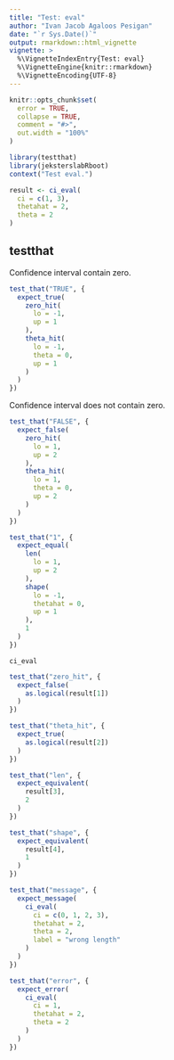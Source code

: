 ```yaml
---
title: "Test: eval"
author: "Ivan Jacob Agaloos Pesigan"
date: "`r Sys.Date()`"
output: rmarkdown::html_vignette
vignette: >
  %\VignetteIndexEntry{Test: eval}
  %\VignetteEngine{knitr::rmarkdown}
  %\VignetteEncoding{UTF-8}
---
```



```r
knitr::opts_chunk$set(
  error = TRUE,
  collapse = TRUE,
  comment = "#>",
  out.width = "100%"
)
```



```r
library(testthat)
library(jeksterslabRboot)
context("Test eval.")
```



```r
result <- ci_eval(
  ci = c(1, 3),
  thetahat = 2,
  theta = 2
)
```


## testthat

Confidence interval contain zero.


```r
test_that("TRUE", {
  expect_true(
    zero_hit(
      lo = -1,
      up = 1
    ),
    theta_hit(
      lo = -1,
      theta = 0,
      up = 1
    )
  )
})
```


Confidence interval does not contain zero.


```r
test_that("FALSE", {
  expect_false(
    zero_hit(
      lo = 1,
      up = 2
    ),
    theta_hit(
      lo = 1,
      theta = 0,
      up = 2
    )
  )
})
```



```r
test_that("1", {
  expect_equal(
    len(
      lo = 1,
      up = 2
    ),
    shape(
      lo = -1,
      thetahat = 0,
      up = 1
    ),
    1
  )
})
```


`ci_eval`


```r
test_that("zero_hit", {
  expect_false(
    as.logical(result[1])
  )
})
```



```r
test_that("theta_hit", {
  expect_true(
    as.logical(result[2])
  )
})
```



```r
test_that("len", {
  expect_equivalent(
    result[3],
    2
  )
})
```



```r
test_that("shape", {
  expect_equivalent(
    result[4],
    1
  )
})
```



```r
test_that("message", {
  expect_message(
    ci_eval(
      ci = c(0, 1, 2, 3),
      thetahat = 2,
      theta = 2,
      label = "wrong length"
    )
  )
})
```



```r
test_that("error", {
  expect_error(
    ci_eval(
      ci = 1,
      thetahat = 2,
      theta = 2
    )
  )
})
```

